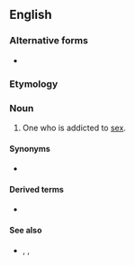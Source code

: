 ==English==

===Alternative forms===
* {{l|en|sexoholic}}

===Etymology===
{{suffix|sex|aholic|lang=en}}

===Noun===
{{en-noun}}

# One who is addicted to [[sex]].

====Synonyms====
* {{l|en|shagaholic}} {{qualifier|UK|slang}}

====Derived terms====
* {{l|en|sexaholism}}

====See also====
* {{l|en|erotomania}}, {{l|en|satyromania}}, {{l|en|nymphomania}}